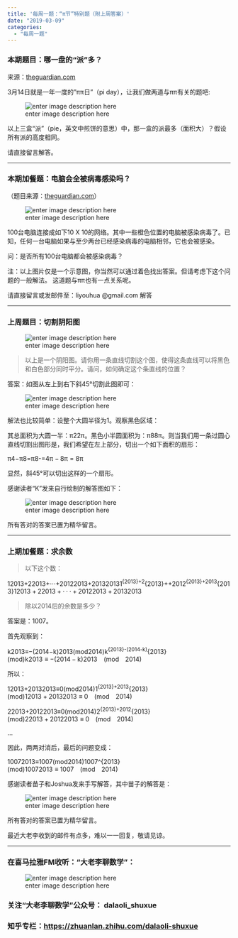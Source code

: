```yaml
---
title: '每周一题：“π节”特别题（附上周答案）'
date: "2019-03-09"
categories:
  - "每周一题"
---
```


<h3 id="本期题目：哪一盘的“派”多？">本期题目：哪一盘的“派”多？</h3>

来源：<a href="http://theguardian.com">theguardian.com</a>

3月14日就是一年一度的"<span class="katex--inline"><span class="katex"><span class="katex-mathml">π\pi</span><span class="katex-html" aria-hidden="true"><span class="base"><span class="strut" style="height:.43056em;vertical-align:0;"></span><span style="margin-right:.03588em;" class="mord mathit">π</span></span></span></span></span>日"（pi day），让我们做两道与<span class="katex--inline"><span class="katex"><span class="katex-mathml">π\pi</span><span class="katex-html" aria-hidden="true"><span class="base"><span class="strut" style="height:.43056em;vertical-align:0;"></span><span style="margin-right:.03588em;" class="mord mathit">π</span></span></span></span></span>有关的题吧:

![enter image description here](https://i.guim.co.uk/img/media/6761bf29081fd18320052fedd665200b902a79ba/0_0_698_268/master/698.png?width=620&quality=45&auto=format&fit=max&dpr=2&s=dfcf988ee8ff81ebab74eb6d08492c5f)

以上三盒“派”（pie，英文中煎饼的意思）中，那一盒的派最多（面积大）？假设所有派的高度相同。

请直接留言解答。

<hr>

<h3 id="本期加餐题：电脑会全被病毒感染吗？">本期加餐题：电脑会全被病毒感染吗？</h3>

（题目来源：<a href="http://theguardian.com">theguardian.com</a>）

![enter image description here](https://i.guim.co.uk/img/media/2292a89b363df5048580b942172ddbaa7b647617/0_0_804_808/master/804.png?width=620&quality=45&auto=format&fit=max&dpr=2&s=5a39deae83a9b53c929d68467d79a21d)

100台电脑连接成如下10 X 10的网络。其中一些橙色位置的电脑被感染病毒了。已知，任何一台电脑如果与至少两台已经感染病毒的电脑相邻，它也会被感染。

问：是否所有100台电脑都会被感染病毒？

注：以上图片仅是一个示意图，你当然可以通过着色找出答案。但请考虑下这个问题的一般解法。 这道题与<span class="katex--inline"><span class="katex"><span class="katex-mathml">π\pi</span><span class="katex-html" aria-hidden="true"><span class="base"><span class="strut" style="height:.43056em;vertical-align:0;"></span><span style="margin-right:.03588em;" class="mord mathit">π</span></span></span></span></span>也有一点关系呢。

请直接留言或发邮件至：liyouhua @gmail.com 解答

<hr>

<h3 id="上周题目：切割阴阳图">上周题目：切割阴阳图</h3>

![enter image description here](https://i.guim.co.uk/img/media/1c034bb4ff395c89a18eb8e8a49ef0669e81573d/0_40_874_668/master/874.png?width=620&quality=45&auto=format&fit=max&dpr=2&s=a5983e7f5117b553e9bcc7c4167d9ee8)

<blockquote>
以上是一个阴阳图。请你用一条直线切割这个图，使得这条直线可以将黑色和白色部分同时平分。请问，如何确定这个条直线的位置？
</blockquote>

答案：如图从左上到右下斜45°切割此图即可：

![enter image description here](https://i.guim.co.uk/img/media/13c3e8fdbb24b7acdd5963ae481c9ebc3c52681b/0_32_522_313/master/522.png?width=620&quality=45&auto=format&fit=max&dpr=2&s=240289df48e447a2db7927ccc233fcee)

解法也比较简单：设整个大圆半径为1。观察黑色区域：

其总面积为大圆一半：<span class="katex--inline"><span class="katex"><span class="katex-mathml">π2\frac{\pi}{2}</span><span class="katex-html" aria-hidden="true"><span class="base"><span class="strut" style="height:1.04039em;vertical-align:-.345em;"></span><span class="mord"><span class="mopen nulldelimiter"></span><span class="mfrac"><span class="vlist-t vlist-t2"><span class="vlist-r"><span class="vlist" style="height:.695392em;"><span class="" style="top:-2.655em;"><span class="pstrut" style="height:3em;"></span><span class="sizing reset-size6 size3 mtight"><span class="mord mtight"><span class="mord mtight">2</span></span></span></span><span class="" style="top:-3.23em;"><span class="pstrut" style="height:3em;"></span><span class="frac-line" style="border-bottom-width:.04em;"></span></span><span class="" style="top:-3.394em;"><span class="pstrut" style="height:3em;"></span><span class="sizing reset-size6 size3 mtight"><span class="mord mtight"><span style="margin-right:.03588em;" class="mord mathit mtight">π</span></span></span></span></span><span class="vlist-s">​</span></span><span class="vlist-r"><span class="vlist" style="height:.345em;"><span class=""></span></span></span></span></span><span class="mclose nulldelimiter"></span></span></span></span></span></span>。黑色小半圆面积为：<span class="katex--inline"><span class="katex"><span class="katex-mathml">π8\frac{\pi}{8}</span><span class="katex-html" aria-hidden="true"><span class="base"><span class="strut" style="height:1.04039em;vertical-align:-.345em;"></span><span class="mord"><span class="mopen nulldelimiter"></span><span class="mfrac"><span class="vlist-t vlist-t2"><span class="vlist-r"><span class="vlist" style="height:.695392em;"><span class="" style="top:-2.655em;"><span class="pstrut" style="height:3em;"></span><span class="sizing reset-size6 size3 mtight"><span class="mord mtight"><span class="mord mtight">8</span></span></span></span><span class="" style="top:-3.23em;"><span class="pstrut" style="height:3em;"></span><span class="frac-line" style="border-bottom-width:.04em;"></span></span><span class="" style="top:-3.394em;"><span class="pstrut" style="height:3em;"></span><span class="sizing reset-size6 size3 mtight"><span class="mord mtight"><span style="margin-right:.03588em;" class="mord mathit mtight">π</span></span></span></span></span><span class="vlist-s">​</span></span><span class="vlist-r"><span class="vlist" style="height:.345em;"><span class=""></span></span></span></span></span><span class="mclose nulldelimiter"></span></span></span></span></span></span>。则当我们用一条过圆心直线切割出图形是，我们希望在左上部分，切出一个如下面积的扇形：

<span class="katex--display"><span class="katex-display"><span class="katex"><span class="katex-mathml">π4−π8=π8\frac{\pi}{4}-\frac{\pi}{8}=\frac{\pi}{8}</span><span class="katex-html" aria-hidden="true"><span class="base"><span class="strut" style="height:1.79356em;vertical-align:-.686em;"></span><span class="mord"><span class="mopen nulldelimiter"></span><span class="mfrac"><span class="vlist-t vlist-t2"><span class="vlist-r"><span class="vlist" style="height:1.10756em;"><span class="" style="top:-2.314em;"><span class="pstrut" style="height:3em;"></span><span class="mord"><span class="mord">4</span></span></span><span class="" style="top:-3.23em;"><span class="pstrut" style="height:3em;"></span><span class="frac-line" style="border-bottom-width:.04em;"></span></span><span class="" style="top:-3.677em;"><span class="pstrut" style="height:3em;"></span><span class="mord"><span style="margin-right:.03588em;" class="mord mathit">π</span></span></span></span><span class="vlist-s">​</span></span><span class="vlist-r"><span class="vlist" style="height:.686em;"><span class=""></span></span></span></span></span><span class="mclose nulldelimiter"></span></span><span class="mspace" style="margin-right:.222222em;"></span><span class="mbin">−</span><span class="mspace" style="margin-right:.222222em;"></span></span><span class="base"><span class="strut" style="height:1.79356em;vertical-align:-.686em;"></span><span class="mord"><span class="mopen nulldelimiter"></span><span class="mfrac"><span class="vlist-t vlist-t2"><span class="vlist-r"><span class="vlist" style="height:1.10756em;"><span class="" style="top:-2.314em;"><span class="pstrut" style="height:3em;"></span><span class="mord"><span class="mord">8</span></span></span><span class="" style="top:-3.23em;"><span class="pstrut" style="height:3em;"></span><span class="frac-line" style="border-bottom-width:.04em;"></span></span><span class="" style="top:-3.677em;"><span class="pstrut" style="height:3em;"></span><span class="mord"><span style="margin-right:.03588em;" class="mord mathit">π</span></span></span></span><span class="vlist-s">​</span></span><span class="vlist-r"><span class="vlist" style="height:.686em;"><span class=""></span></span></span></span></span><span class="mclose nulldelimiter"></span></span><span class="mspace" style="margin-right:.277778em;"></span><span class="mrel">=</span><span class="mspace" style="margin-right:.277778em;"></span></span><span class="base"><span class="strut" style="height:1.79356em;vertical-align:-.686em;"></span><span class="mord"><span class="mopen nulldelimiter"></span><span class="mfrac"><span class="vlist-t vlist-t2"><span class="vlist-r"><span class="vlist" style="height:1.10756em;"><span class="" style="top:-2.314em;"><span class="pstrut" style="height:3em;"></span><span class="mord"><span class="mord">8</span></span></span><span class="" style="top:-3.23em;"><span class="pstrut" style="height:3em;"></span><span class="frac-line" style="border-bottom-width:.04em;"></span></span><span class="" style="top:-3.677em;"><span class="pstrut" style="height:3em;"></span><span class="mord"><span style="margin-right:.03588em;" class="mord mathit">π</span></span></span></span><span class="vlist-s">​</span></span><span class="vlist-r"><span class="vlist" style="height:.686em;"><span class=""></span></span></span></span></span><span class="mclose nulldelimiter"></span></span></span></span></span></span></span>

显然，斜45°可以切出这样的一个扇形。

感谢读者“K”发来自行绘制的解答图如下：

![enter image description here](https://pic2.zhimg.com/80/v2-5aedc2d67cc1cf9d152d0dddd787b611_hd.jpg)

所有答对的答案已置为精华留言。

<hr>

<h3 id="上期加餐题：求余数">上期加餐题：求余数</h3>

<blockquote>
以下这个数：
</blockquote>

<span class="katex--display"><span class="katex-display"><span class="katex"><span class="katex-mathml">12013+22013+⋅⋅⋅+20122013+201320131^{2013}+2^{2013}+\cdot\cdot\cdot+2012^{2013}+2013^{2013}</span><span class="katex-html" aria-hidden="true"><span class="base"><span class="strut" style="height:.947438em;vertical-align:-.08333em;"></span><span class="mord"><span class="mord">1</span><span class="msupsub"><span class="vlist-t"><span class="vlist-r"><span class="vlist" style="height:.864108em;"><span class="" style="top:-3.113em;margin-right:.05em;"><span class="pstrut" style="height:2.7em;"></span><span class="sizing reset-size6 size3 mtight"><span class="mord mtight"><span class="mord mtight">2</span><span class="mord mtight">0</span><span class="mord mtight">1</span><span class="mord mtight">3</span></span></span></span></span></span></span></span></span><span class="mspace" style="margin-right:.222222em;"></span><span class="mbin">+</span><span class="mspace" style="margin-right:.222222em;"></span></span><span class="base"><span class="strut" style="height:.947438em;vertical-align:-.08333em;"></span><span class="mord"><span class="mord">2</span><span class="msupsub"><span class="vlist-t"><span class="vlist-r"><span class="vlist" style="height:.864108em;"><span class="" style="top:-3.113em;margin-right:.05em;"><span class="pstrut" style="height:2.7em;"></span><span class="sizing reset-size6 size3 mtight"><span class="mord mtight"><span class="mord mtight">2</span><span class="mord mtight">0</span><span class="mord mtight">1</span><span class="mord mtight">3</span></span></span></span></span></span></span></span></span><span class="mspace" style="margin-right:.222222em;"></span><span class="mbin">+</span><span class="mspace" style="margin-right:.222222em;"></span></span><span class="base"><span class="strut" style="height:.44445em;vertical-align:0;"></span><span class="mord">⋅</span><span class="mspace" style="margin-right:.222222em;"></span><span class="mbin">⋅</span><span class="mspace" style="margin-right:.222222em;"></span></span><span class="base"><span class="strut" style="height:.66666em;vertical-align:-.08333em;"></span><span class="mord">⋅</span><span class="mspace" style="margin-right:.222222em;"></span><span class="mbin">+</span><span class="mspace" style="margin-right:.222222em;"></span></span><span class="base"><span class="strut" style="height:.947438em;vertical-align:-.08333em;"></span><span class="mord">2</span><span class="mord">0</span><span class="mord">1</span><span class="mord"><span class="mord">2</span><span class="msupsub"><span class="vlist-t"><span class="vlist-r"><span class="vlist" style="height:.864108em;"><span class="" style="top:-3.113em;margin-right:.05em;"><span class="pstrut" style="height:2.7em;"></span><span class="sizing reset-size6 size3 mtight"><span class="mord mtight"><span class="mord mtight">2</span><span class="mord mtight">0</span><span class="mord mtight">1</span><span class="mord mtight">3</span></span></span></span></span></span></span></span></span><span class="mspace" style="margin-right:.222222em;"></span><span class="mbin">+</span><span class="mspace" style="margin-right:.222222em;"></span></span><span class="base"><span class="strut" style="height:.864108em;vertical-align:0;"></span><span class="mord">2</span><span class="mord">0</span><span class="mord">1</span><span class="mord"><span class="mord">3</span><span class="msupsub"><span class="vlist-t"><span class="vlist-r"><span class="vlist" style="height:.864108em;"><span class="" style="top:-3.113em;margin-right:.05em;"><span class="pstrut" style="height:2.7em;"></span><span class="sizing reset-size6 size3 mtight"><span class="mord mtight"><span class="mord mtight">2</span><span class="mord mtight">0</span><span class="mord mtight">1</span><span class="mord mtight">3</span></span></span></span></span></span></span></span></span></span></span></span></span></span>

<blockquote>
除以2014后的余数是多少？
</blockquote>

答案是：1007。

首先观察到：

<span class="katex--display"><span class="katex-display"><span class="katex"><span class="katex-mathml">k2013≡−(2014−k)2013(mod2014)k^{2013}\equiv-(2014-k)^{2013} \quad (mod\quad 2014)</span><span class="katex-html" aria-hidden="true"><span class="base"><span class="strut" style="height:.864108em;vertical-align:0;"></span><span class="mord"><span style="margin-right:.03148em;" class="mord mathit">k</span><span class="msupsub"><span class="vlist-t"><span class="vlist-r"><span class="vlist" style="height:.864108em;"><span class="" style="top:-3.113em;margin-right:.05em;"><span class="pstrut" style="height:2.7em;"></span><span class="sizing reset-size6 size3 mtight"><span class="mord mtight"><span class="mord mtight">2</span><span class="mord mtight">0</span><span class="mord mtight">1</span><span class="mord mtight">3</span></span></span></span></span></span></span></span></span><span class="mspace" style="margin-right:.277778em;"></span><span class="mrel">≡</span><span class="mspace" style="margin-right:.277778em;"></span></span><span class="base"><span class="strut" style="height:1em;vertical-align:-.25em;"></span><span class="mord">−</span><span class="mopen">(</span><span class="mord">2</span><span class="mord">0</span><span class="mord">1</span><span class="mord">4</span><span class="mspace" style="margin-right:.222222em;"></span><span class="mbin">−</span><span class="mspace" style="margin-right:.222222em;"></span></span><span class="base"><span class="strut" style="height:1.11411em;vertical-align:-.25em;"></span><span style="margin-right:.03148em;" class="mord mathit">k</span><span class="mclose"><span class="mclose">)</span><span class="msupsub"><span class="vlist-t"><span class="vlist-r"><span class="vlist" style="height:.864108em;"><span class="" style="top:-3.113em;margin-right:.05em;"><span class="pstrut" style="height:2.7em;"></span><span class="sizing reset-size6 size3 mtight"><span class="mord mtight"><span class="mord mtight">2</span><span class="mord mtight">0</span><span class="mord mtight">1</span><span class="mord mtight">3</span></span></span></span></span></span></span></span></span><span class="mspace" style="margin-right:1em;"></span><span class="mopen">(</span><span class="mord mathit">m</span><span class="mord mathit">o</span><span class="mord mathit">d</span><span class="mspace" style="margin-right:1em;"></span><span class="mord">2</span><span class="mord">0</span><span class="mord">1</span><span class="mord">4</span><span class="mclose">)</span></span></span></span></span></span>

所以：

<span class="katex--display"><span class="katex-display"><span class="katex"><span class="katex-mathml">12013+20132013≡0(mod2014)1^{2013}+2013^{2013}\equiv 0 \quad (mod\quad 2014)</span><span class="katex-html" aria-hidden="true"><span class="base"><span class="strut" style="height:.947438em;vertical-align:-.08333em;"></span><span class="mord"><span class="mord">1</span><span class="msupsub"><span class="vlist-t"><span class="vlist-r"><span class="vlist" style="height:.864108em;"><span class="" style="top:-3.113em;margin-right:.05em;"><span class="pstrut" style="height:2.7em;"></span><span class="sizing reset-size6 size3 mtight"><span class="mord mtight"><span class="mord mtight">2</span><span class="mord mtight">0</span><span class="mord mtight">1</span><span class="mord mtight">3</span></span></span></span></span></span></span></span></span><span class="mspace" style="margin-right:.222222em;"></span><span class="mbin">+</span><span class="mspace" style="margin-right:.222222em;"></span></span><span class="base"><span class="strut" style="height:.864108em;vertical-align:0;"></span><span class="mord">2</span><span class="mord">0</span><span class="mord">1</span><span class="mord"><span class="mord">3</span><span class="msupsub"><span class="vlist-t"><span class="vlist-r"><span class="vlist" style="height:.864108em;"><span class="" style="top:-3.113em;margin-right:.05em;"><span class="pstrut" style="height:2.7em;"></span><span class="sizing reset-size6 size3 mtight"><span class="mord mtight"><span class="mord mtight">2</span><span class="mord mtight">0</span><span class="mord mtight">1</span><span class="mord mtight">3</span></span></span></span></span></span></span></span></span><span class="mspace" style="margin-right:.277778em;"></span><span class="mrel">≡</span><span class="mspace" style="margin-right:.277778em;"></span></span><span class="base"><span class="strut" style="height:1em;vertical-align:-.25em;"></span><span class="mord">0</span><span class="mspace" style="margin-right:1em;"></span><span class="mopen">(</span><span class="mord mathit">m</span><span class="mord mathit">o</span><span class="mord mathit">d</span><span class="mspace" style="margin-right:1em;"></span><span class="mord">2</span><span class="mord">0</span><span class="mord">1</span><span class="mord">4</span><span class="mclose">)</span></span></span></span></span></span>

<span class="katex--display"><span class="katex-display"><span class="katex"><span class="katex-mathml">22013+20122013≡0(mod2014)2^{2013}+2012^{2013}\equiv 0 \quad (mod\quad 2014)</span><span class="katex-html" aria-hidden="true"><span class="base"><span class="strut" style="height:.947438em;vertical-align:-.08333em;"></span><span class="mord"><span class="mord">2</span><span class="msupsub"><span class="vlist-t"><span class="vlist-r"><span class="vlist" style="height:.864108em;"><span class="" style="top:-3.113em;margin-right:.05em;"><span class="pstrut" style="height:2.7em;"></span><span class="sizing reset-size6 size3 mtight"><span class="mord mtight"><span class="mord mtight">2</span><span class="mord mtight">0</span><span class="mord mtight">1</span><span class="mord mtight">3</span></span></span></span></span></span></span></span></span><span class="mspace" style="margin-right:.222222em;"></span><span class="mbin">+</span><span class="mspace" style="margin-right:.222222em;"></span></span><span class="base"><span class="strut" style="height:.864108em;vertical-align:0;"></span><span class="mord">2</span><span class="mord">0</span><span class="mord">1</span><span class="mord"><span class="mord">2</span><span class="msupsub"><span class="vlist-t"><span class="vlist-r"><span class="vlist" style="height:.864108em;"><span class="" style="top:-3.113em;margin-right:.05em;"><span class="pstrut" style="height:2.7em;"></span><span class="sizing reset-size6 size3 mtight"><span class="mord mtight"><span class="mord mtight">2</span><span class="mord mtight">0</span><span class="mord mtight">1</span><span class="mord mtight">3</span></span></span></span></span></span></span></span></span><span class="mspace" style="margin-right:.277778em;"></span><span class="mrel">≡</span><span class="mspace" style="margin-right:.277778em;"></span></span><span class="base"><span class="strut" style="height:1em;vertical-align:-.25em;"></span><span class="mord">0</span><span class="mspace" style="margin-right:1em;"></span><span class="mopen">(</span><span class="mord mathit">m</span><span class="mord mathit">o</span><span class="mord mathit">d</span><span class="mspace" style="margin-right:1em;"></span><span class="mord">2</span><span class="mord">0</span><span class="mord">1</span><span class="mord">4</span><span class="mclose">)</span></span></span></span></span></span>

…

因此，两两对消后，最后的问题变成：

<span class="katex--display"><span class="katex-display"><span class="katex"><span class="katex-mathml">10072013≡1007(mod2014)1007^{2013}\equiv1007\quad(mod\quad 2014)</span><span class="katex-html" aria-hidden="true"><span class="base"><span class="strut" style="height:.864108em;vertical-align:0;"></span><span class="mord">1</span><span class="mord">0</span><span class="mord">0</span><span class="mord"><span class="mord">7</span><span class="msupsub"><span class="vlist-t"><span class="vlist-r"><span class="vlist" style="height:.864108em;"><span class="" style="top:-3.113em;margin-right:.05em;"><span class="pstrut" style="height:2.7em;"></span><span class="sizing reset-size6 size3 mtight"><span class="mord mtight"><span class="mord mtight">2</span><span class="mord mtight">0</span><span class="mord mtight">1</span><span class="mord mtight">3</span></span></span></span></span></span></span></span></span><span class="mspace" style="margin-right:.277778em;"></span><span class="mrel">≡</span><span class="mspace" style="margin-right:.277778em;"></span></span><span class="base"><span class="strut" style="height:1em;vertical-align:-.25em;"></span><span class="mord">1</span><span class="mord">0</span><span class="mord">0</span><span class="mord">7</span><span class="mspace" style="margin-right:1em;"></span><span class="mopen">(</span><span class="mord mathit">m</span><span class="mord mathit">o</span><span class="mord mathit">d</span><span class="mspace" style="margin-right:1em;"></span><span class="mord">2</span><span class="mord">0</span><span class="mord">1</span><span class="mord">4</span><span class="mclose">)</span></span></span></span></span></span>

感谢读者苗子和Joshua发来手写解答，其中苗子的解答是：

![enter image description here](https://pic4.zhimg.com/80/v2-5342fb086c533f2333d1b67388e0594b_hd.jpg)

所有答对的答案已置为精华留言。

最近大老李收到的邮件有点多，难以一一回复，敬请见谅。

<hr>

<h3 id="在喜马拉雅fm收听：大老李聊数学”：">在喜马拉雅FM收听："大老李聊数学”：</h3>

![enter image description here](https://pic1.zhimg.com/80/v2-8d13d5180712a2921dbf634a4ab3ce78_hd.jpg)

<h3 id="关注“大老李聊数学”公众号：-dalaoli_shuxue">关注“大老李聊数学”公众号： dalaoli_shuxue</h3>

<h3 id="知乎专栏：httpszhuanlan.zhihu.comdalaoli-shuxue">知乎专栏：<a href="https://zhuanlan.zhihu.com/dalaoli-shuxue">https://zhuanlan.zhihu.com/dalaoli-shuxue</a></h3>